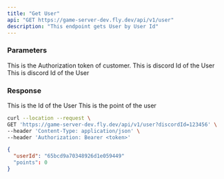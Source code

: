 ```yaml
---
title: "Get User"
api: "GET https://game-server-dev.fly.dev/api/v1/user"
description: "This endpoint gets User by User Id"
---
```

### Parameters
<ParamField header="Authorization" type="string" required>
  This is the Authorization token of customer.
</ParamField>
<ParamField path="discordId" type="string" required>
  This is discord Id of the User
</ParamField>
<ParamField body="customerId" type="string">
  This is discord Id of the User
</ParamField>

### Response
<ResponseField name="userId" type="string" required>
  This is the Id of the User
</ResponseField>

<ResponseField name="points" type="number" required>
  This is the point of the user
</ResponseField>

<RequestExample>

```bash Example Request
curl --location --request \
GET 'https://game-server-dev.fly.dev/api/v1/user?discordId=123456' \
--header 'Content-Type: application/json' \
--header 'Authorization: Bearer <token>'
```

</RequestExample>

<ResponseExample>

```json Response
{
  "userId": "65bcd9a70348926d1e059449"
  "points": 0
}
```

</ResponseExample>
